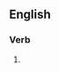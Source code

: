 {{also|high-fiving}}

==English==

===Verb===
{{head|en|present participle}}

# {{present participle of|high five|lang=en|nocat=1}}